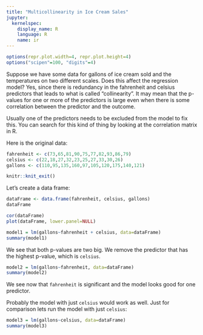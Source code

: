 ```yaml
---
title: "Multicollinearity in Ice Cream Sales"
jupyter:
  kernelspec:
    display_name: R
    language: R
    name: ir
---
```


```r
options(repr.plot.width=4, repr.plot.height=4)
options("scipen"=100, "digits"=4)
```

Suppose we have some data for gallons of ice cream sold and the temperatures on two different scales. Does this affect the regression model? Yes, since there is redundancy in the fahrenheit and celsius predictors that leads to what is called "collinearity". It may mean that the p-values for one or more of the predictors is large even when there is some correlation between the predictor and the outcome.   

Usually one of the predictors needs to be excluded from the model to fix this. You can search for this kind of thing by looking at the correlation matrix in R.   

Here is the original data:   

```r
fahrenheit <- c(73,65,81,90,75,77,82,93,86,79)
celsius <- c(22,18,27,32,23,25,27,33,30,26)
gallons <- c(110,95,135,160,97,105,120,175,140,121)
```

```r
knitr::knit_exit()
```

Let's create a data frame:

```r
dataFrame <- data.frame(fahrenheit, celsius, gallons)
dataFrame
```

```r
cor(dataFrame)
plot(dataFrame, lower.panel=NULL)
```
```r
model1 = lm(gallons~fahrenheit + celsius, data=dataFrame)
summary(model1)
```

We see that both p-values are two big. We remove the predictor that has the highest p-value, which is `celsius`. 


```r
model2 = lm(gallons~fahrenheit, data=dataFrame)
summary(model2)
```

We see now that `fahrenheit` is significant and the model looks good for one predictor. 

Probably the model with just `celsius` would work as well. Just for comparison lets  run the model with just `celsius`: 

```r
model3 = lm(gallons~celsius, data=dataFrame)
summary(model3)
```
